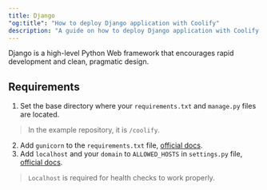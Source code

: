 ```yaml
---
title: Django
"og:title": "How to deploy Django application with Coolify"
description: "A guide on how to deploy Django application with Coolify."
---
```


Django is a high-level Python Web framework that encourages rapid development and clean, pragmatic design.

## Requirements

1. Set the base directory where your `requirements.txt` and `manage.py` files are located.

> In the example repository, it is `/coolify`.

2. Add `gunicorn` to the `requirements.txt` file, [official docs](https://docs.gunicorn.org/en/stable/install.html).
3. Add `localhost` and your `domain` to `ALLOWED_HOSTS` in `settings.py` file, [ official docs](https://docs.djangoproject.com/en/4.2/ref/settings/#allowed-hosts).

> `Localhost` is required for health checks to work properly.
